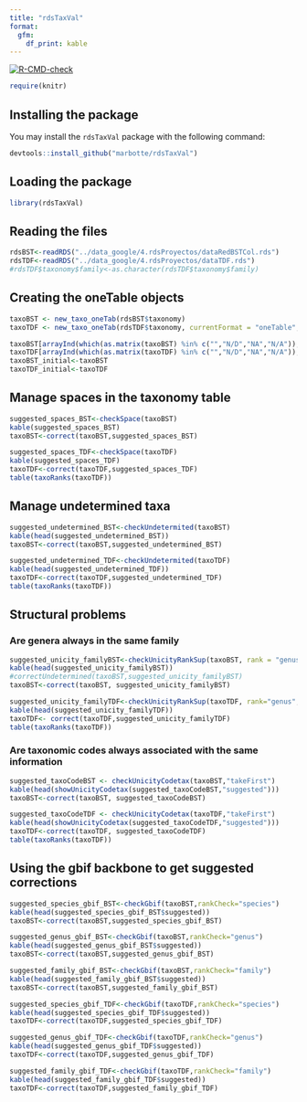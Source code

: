 ```yaml
---
title: "rdsTaxVal"
format: 
  gfm:
    df_print: kable
---
```


<!-- badges: start -->
[![R-CMD-check](https://github.com/marbotte/rdsTaxVal/actions/workflows/R-CMD-check.yaml/badge.svg)](https://github.com/marbotte/rdsTaxVal/actions/workflows/R-CMD-check.yaml)
<!-- badges: end -->


```r
require(knitr)
```


## Installing the package

You may install the `rdsTaxVal` package with the following command:

```r
devtools::install_github("marbotte/rdsTaxVal")
```
## Loading the package

```r
library(rdsTaxVal)
```


## Reading the files 

```r
rdsBST<-readRDS("../data_google/4.rdsProyectos/dataRedBSTCol.rds")
rdsTDF<-readRDS("../data_google/4.rdsProyectos/dataTDF.rds")
#rdsTDF$taxonomy$family<-as.character(rdsTDF$taxonomy$family)
```

## Creating the oneTable objects


```r
taxoBST <- new_taxo_oneTab(rdsBST$taxonomy)
taxoTDF <- new_taxo_oneTab(rdsTDF$taxonomy, currentFormat = "oneTable", taxonRanks_names = c(family="family", genus="genus",species="sp_epithet"), taxonRanks_epithetized = c("sp_epithet"))

taxoBST[arrayInd(which(as.matrix(taxoBST) %in% c("","N/D","NA","N/A")), .dim=dim(taxoBST), useNames = T)] <- NA
taxoTDF[arrayInd(which(as.matrix(taxoTDF) %in% c("","N/D","NA","N/A")), .dim=dim(taxoTDF), useNames = T)] <- NA
taxoBST_initial<-taxoBST
taxoTDF_initial<-taxoTDF
```

## Manage spaces in the taxonomy table

```r
suggested_spaces_BST<-checkSpace(taxoBST)
kable(suggested_spaces_BST)
taxoBST<-correct(taxoBST,suggested_spaces_BST)
```


```r
suggested_spaces_TDF<-checkSpace(taxoTDF)
kable(suggested_spaces_TDF)
taxoTDF<-correct(taxoTDF,suggested_spaces_TDF)
table(taxoRanks(taxoTDF))
```

## Manage undetermined taxa

```r
suggested_undetermined_BST<-checkUndetermited(taxoBST)
kable(head(suggested_undetermined_BST))
taxoBST<-correct(taxoBST,suggested_undetermined_BST)
```

```r
suggested_undetermined_TDF<-checkUndetermited(taxoTDF)
kable(head(suggested_undetermined_TDF))
taxoTDF<-correct(taxoTDF,suggested_undetermined_TDF)
table(taxoRanks(taxoTDF))
```


## Structural problems
### Are genera always in the same family

```r
suggested_unicity_familyBST<-checkUnicityRankSup(taxoBST, rank = "genus", superior="family")
kable(head(suggested_unicity_familyBST))
#correctUndetermined(taxoBST,suggested_unicity_familyBST)
taxoBST<-correct(taxoBST, suggested_unicity_familyBST)
```

```r
suggested_unicity_familyTDF<-checkUnicityRankSup(taxoTDF, rank="genus",superior="family")
kable(head(suggested_unicity_familyTDF))
taxoTDF<- correct(taxoTDF,suggested_unicity_familyTDF)
table(taxoRanks(taxoTDF))
```

### Are taxonomic codes always associated with the same information

```r
suggested_taxoCodeBST <- checkUnicityCodetax(taxoBST,"takeFirst")
kable(head(showUnicityCodetax(suggested_taxoCodeBST,"suggested")))
taxoBST<-correct(taxoBST, suggested_taxoCodeBST)
```

```r
suggested_taxoCodeTDF <- checkUnicityCodetax(taxoTDF,"takeFirst")
kable(head(showUnicityCodetax(suggested_taxoCodeTDF,"suggested")))
taxoTDF<-correct(taxoTDF, suggested_taxoCodeTDF)
table(taxoRanks(taxoTDF))
```

## Using the gbif backbone to get suggested corrections

```r
suggested_species_gbif_BST<-checkGbif(taxoBST,rankCheck="species")
kable(head(suggested_species_gbif_BST$suggested))
taxoBST<-correct(taxoBST,suggested_species_gbif_BST)
```

```r
suggested_genus_gbif_BST<-checkGbif(taxoBST,rankCheck="genus")
kable(head(suggested_genus_gbif_BST$suggested))
taxoBST<-correct(taxoBST,suggested_genus_gbif_BST)
```

```r
suggested_family_gbif_BST<-checkGbif(taxoBST,rankCheck="family")
kable(head(suggested_family_gbif_BST$suggested))
taxoBST<-correct(taxoBST,suggested_family_gbif_BST)
```


```r
suggested_species_gbif_TDF<-checkGbif(taxoTDF,rankCheck="species")
kable(head(suggested_species_gbif_TDF$suggested))
taxoTDF<-correct(taxoTDF,suggested_species_gbif_TDF)
```

```r
suggested_genus_gbif_TDF<-checkGbif(taxoTDF,rankCheck="genus")
kable(head(suggested_genus_gbif_TDF$suggested))
taxoTDF<-correct(taxoTDF,suggested_genus_gbif_TDF)
```

```r
suggested_family_gbif_TDF<-checkGbif(taxoTDF,rankCheck="family")
kable(head(suggested_family_gbif_TDF$suggested))
taxoTDF<-correct(taxoTDF,suggested_family_gbif_TDF)
```
